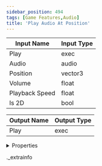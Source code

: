 ```yaml
---
sidebar_position: 494
tags: [Game Features,Audio]
title: 'Play Audio At Position'
---
```






<IChip uuid="9b26c819-856c-4678-a3dc-db070ba492cc" />

| Input Name | Input Type |
|-----------|-----------|
| Play | exec |
| Audio | audio |
| Position | vector3 |
| Volume | float |
| Playback Speed | float |
| Is 2D | bool |

| Output Name | Output Type |
|-----------|-----------|
| Play | exec |


<details>
  <summary>Properties</summary>
  <div>
    <div>
    <table>
      <thead>
        <tr>
          <th>Room availability:</th>
          <th>Available everywhere</th>
        </tr>
        <tr>
          <th>Is beta required?</th>
          <th>No</th>
        </tr>
        <tr>
          <th>Is this chip a trolling risk?</th>
          <th>No</th>
        </tr>
        <tr>
          <th>Is this chip a role assignment risk?</th>
          <th>No</th>
        </tr>
        <tr>
          <th>Chip UUID</th>
          <th>9b26c819-856c-4678-a3dc-db070ba492cc</th>
        </tr>
      </thead>
    </table>
    </div>
  </div>
</details>

._extrainfo